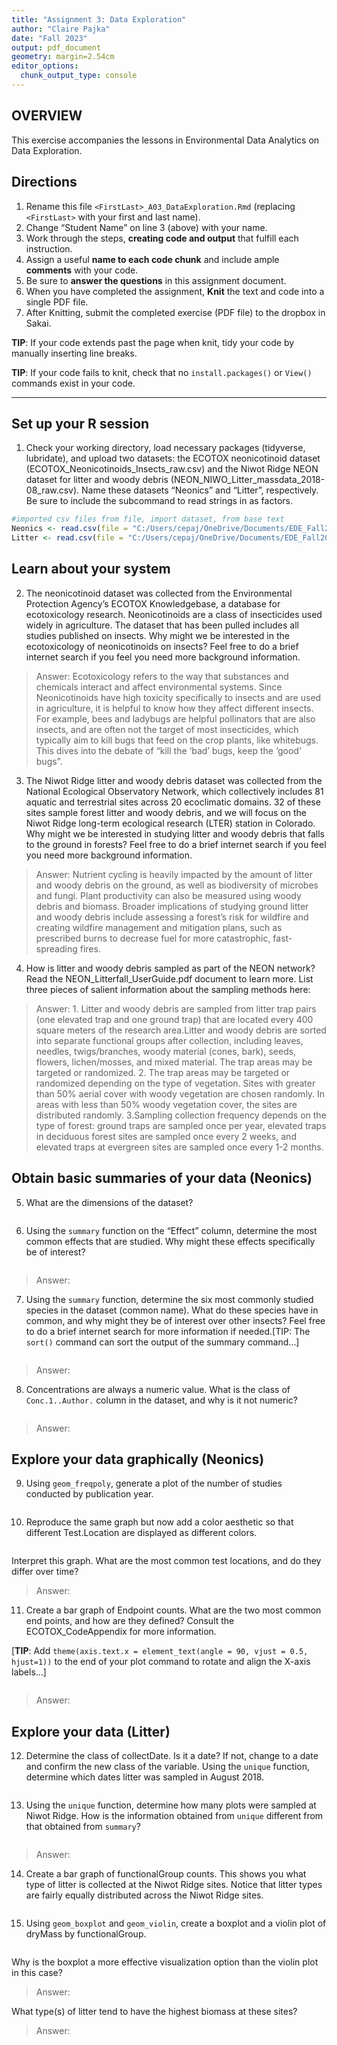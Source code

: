 ```yaml
---
title: "Assignment 3: Data Exploration"
author: "Claire Pajka"
date: "Fall 2023"
output: pdf_document
geometry: margin=2.54cm
editor_options: 
  chunk_output_type: console
---
```


## OVERVIEW

This exercise accompanies the lessons in Environmental Data Analytics on Data Exploration.

## Directions

1.  Rename this file `<FirstLast>_A03_DataExploration.Rmd` (replacing `<FirstLast>` with your first and last name).
2.  Change "Student Name" on line 3 (above) with your name.
3.  Work through the steps, **creating code and output** that fulfill each instruction. 
4.  Assign a useful **name to each code chunk** and include ample **comments** with your code.
5.  Be sure to **answer the questions** in this assignment document.
6.  When you have completed the assignment, **Knit** the text and code into a single PDF file.
7.  After Knitting, submit the completed exercise (PDF file) to the dropbox in Sakai.

**TIP**: If your code extends past the page when knit, tidy your code by manually inserting line breaks.

**TIP**: If your code fails to knit, check that no `install.packages()` or `View()` commands exist in your code. 

---

## Set up your R session

1.  Check your working directory, load necessary packages (tidyverse, lubridate), and upload two datasets: the ECOTOX neonicotinoid dataset (ECOTOX_Neonicotinoids_Insects_raw.csv) and the Niwot Ridge NEON dataset for litter and woody debris (NEON_NIWO_Litter_massdata_2018-08_raw.csv). Name these datasets "Neonics" and "Litter", respectively. Be sure to include the subcommand to read strings in as factors.

```r
#imported csv files from file, import dataset, from base text
Neonics <- read.csv(file = "C:/Users/cepaj/OneDrive/Documents/EDE_Fall2023/Data/Raw/ECOTOX_Neonicotinoids_Insects_raw.csv", stringsAsFactors = TRUE)
Litter <- read.csv(file = "C:/Users/cepaj/OneDrive/Documents/EDE_Fall2023/Data/Raw/NEON_NIWO_Litter_massdata_2018-08_raw.csv", stringsAsFactors = TRUE) #R doesn't like backslashes

```

## Learn about your system

2.  The neonicotinoid dataset was collected from the Environmental Protection Agency's ECOTOX Knowledgebase, a database for ecotoxicology research. Neonicotinoids are a class of insecticides used widely in agriculture. The dataset that has been pulled includes all studies published on insects. Why might we be interested in the ecotoxicology of neonicotinoids on insects? Feel free to do a brief internet search if you feel you need more background information.

> Answer: Ecotoxicology refers to the way that substances and chemicals interact and affect environmental systems. Since Neonicotinoids have high toxicity specifically to insects and are used in agriculture, it is helpful to know how they affect different insects. For example, bees and ladybugs are helpful pollinators that are also insects, and are often not the target of most insecticides, which typically aim to kill bugs that feed on the crop plants, like whitebugs. This dives into the debate of "kill the 'bad' bugs, keep the 'good' bugs".

3.  The Niwot Ridge litter and woody debris dataset was collected from the National Ecological Observatory Network, which collectively includes 81 aquatic and terrestrial sites across 20 ecoclimatic domains. 32 of these sites sample forest litter and woody debris, and we will focus on the Niwot Ridge long-term ecological research (LTER) station in Colorado. Why might we be interested in studying litter and woody debris that falls to the ground in forests? Feel free to do a brief internet search if you feel you need more background information.

> Answer: Nutrient cycling is heavily impacted by the amount of litter and woody debris on the ground, as well as biodiversity of microbes and fungi. Plant productivity can also be measured using woody debris and biomass. Broader implications of studying ground litter and woody debris include assessing a forest's risk for wildfire and creating wildfire management and mitigation plans, such as prescribed burns to decrease fuel for more catastrophic, fast-spreading fires.

4.  How is litter and woody debris sampled as part of the NEON network? Read the NEON_Litterfall_UserGuide.pdf document to learn more. List three pieces of salient information about the sampling methods here:

> Answer: 
 1. Litter and woody debris are sampled from litter trap pairs (one elevated trap and one ground trap) that are located every 400 square meters of the research area.Litter and woody debris are sorted into separate functional groups after collection, including leaves, needles, twigs/branches, woody material (cones, bark), seeds, flowers, lichen/mosses, and mixed material. The trap areas may be targeted or randomized. 
 2. The trap areas may be targeted or randomized depending on the type of vegetation. Sites with greater than 50% aerial cover with woody vegetation are chosen randomly. In areas with less than 50% woody vegetation cover, the sites are distributed randomly.
 3.Sampling collection frequency depends on the type of forest: ground traps are sampled once per year, elevated traps in deciduous forest sites are sampled once every 2 weeks, and elevated traps at evergreen sites are sampled once every 1-2 months. 

## Obtain basic summaries of your data (Neonics)

5.  What are the dimensions of the dataset?

```r

```

6.  Using the `summary` function on the "Effect" column, determine the most common effects that are studied. Why might these effects specifically be of interest?

```r

```

> Answer:


7.  Using the `summary` function, determine the six most commonly studied species in the dataset (common name). What do these species have in common, and why might they be of interest over other insects? Feel free to do a brief internet search for more information if needed.[TIP: The `sort()` command can sort the output of the summary command...]

```r

```

> Answer:

8.  Concentrations are always a numeric value. What is the class of `Conc.1..Author.` column in the dataset, and why is it not numeric?

```r

```

> Answer:

## Explore your data graphically (Neonics)

9.  Using `geom_freqpoly`, generate a plot of the number of studies conducted by publication year.

```r

```

10. Reproduce the same graph but now add a color aesthetic so that different Test.Location are displayed as different colors.

```r

```

Interpret this graph. What are the most common test locations, and do they differ over time?

> Answer:

11. Create a bar graph of Endpoint counts. What are the two most common end points, and how are they defined? Consult the ECOTOX_CodeAppendix for more information. 

[**TIP**: Add `theme(axis.text.x = element_text(angle = 90, vjust = 0.5, hjust=1))` to the end of your plot command to rotate and align the X-axis labels...]

```r

```

> Answer:

## Explore your data (Litter)

12. Determine the class of collectDate. Is it a date? If not, change to a date and confirm the new class of the variable. Using the `unique` function, determine which dates litter was sampled in August 2018.

```r

```

13. Using the `unique` function, determine how many plots were sampled at Niwot Ridge. How is the information obtained from `unique` different from that obtained from `summary`?

```r

```

> Answer:

14. Create a bar graph of functionalGroup counts. This shows you what type of litter is collected at the Niwot Ridge sites. Notice that litter types are fairly equally distributed across the Niwot Ridge sites.

```r

```

15. Using `geom_boxplot` and `geom_violin`, create a boxplot and a violin plot of dryMass by functionalGroup.

```r

```

Why is the boxplot a more effective visualization option than the violin plot in this case?

> Answer:

What type(s) of litter tend to have the highest biomass at these sites?

> Answer:
